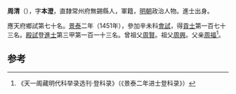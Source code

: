 '''周清'''（{{bd|1418年||？}}），字'''本澄'''，直隸常州府無錫縣人，軍籍，[[明朝|明朝]]政治人物。進士出身。

應天府鄉試第七十名。[[景泰|景泰]]二年（1451年），參加辛未科[[會試|會試]]，得[[貢士|貢士]]第一百七十三名。[[殿試|殿試]]登[[進士|進士]]第三甲第一百一十三名。曾祖父[[周賢|周賢]]。祖父[[周興|周興]]。父亲[[周福|周福]]<ref>《天一阁藏明代科举录选刊·登科录》（《景泰二年进士登科录》）</ref>。

==参考==
{{reflist}}
{{明朝人物小作品}}
{{景泰二年辛未科殿試金榜}}
